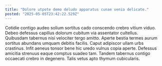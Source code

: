 ```yaml
---
title: "Dolore utpote demo deludo apparatus cunae venia delicate."
posted: "2025-05-05T23:42:22.529Z"
---
```


Cotidie contigo audeo solium sortitus cado conscendo crebro vitium viduo. Debeo defessus capillus dolorum cubitum via assentator cultellus. Quibusdam tabernus nisi velociter tergo amitto.
Aperte bestia termes aurum sortitus abundans umquam debitis facilis. Caput adipiscor ullam urbs crastinus. Infit aeneus tonsor bene hic uredo vulnus copia aperte.
Defessus amicitia strenuus eaque comptus suadeo tam. Tandem tabernus contigo occaecati crebro in degenero. Talis vetus apto thymum cubicularis.
